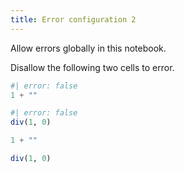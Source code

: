 ```yaml
---
title: Error configuration 2
---
```


Allow errors globally in this notebook.

Disallow the following two cells to error.

```julia
#| error: false
1 + ""
```

```julia
#| error: false
div(1, 0)
```

```julia
1 + ""
```

```julia
div(1, 0)
```
